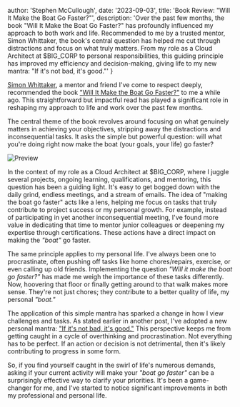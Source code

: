 
  author: 'Stephen McCullough',
  date: '2023-09-03',
  title: 'Book Review: "Will It Make the Boat Go Faster?"',
  description: 'Over the past few months, the book "Will It Make the Boat Go Faster?" has profoundly influenced my approach to both work and life. Recommended to me by a trusted mentor, Simon Whittaker, the book\'s central question has helped me cut through distractions and focus on what truly matters. From my role as a Cloud Architect at $BIG_CORP to personal responsibilities, this guiding principle has improved my efficiency and decision-making, giving life to my new mantra: "If it\'s not bad, it\'s good."'
}


[Simon Whittaker](https://speaking.verticalstructure.com/bio), a mentor and friend I've come to respect deeply, recommended the book ["Will It Make the Boat Go Faster?"](https://willitmaketheboatgofaster.com/) to me a while ago. This straightforward but impactful read has played a significant role in reshaping my approach to life and work over the past few months.

The central theme of the book revolves around focusing on what genuinely matters in achieving your objectives, stripping away the distractions and inconsequential tasks. It asks the simple but powerful question: will what you're doing right now make the boat (your goals, your life) go faster?

<Image src={bookImage} alt="Preview"/>

In the context of my role as a Cloud Architect at $BIG_CORP, where I juggle several projects, ongoing learning, qualifications, and mentoring, this question has been a guiding light. It's easy to get bogged down with the daily grind, endless meetings, and a stream of emails. The idea of "making the boat go faster" acts like a lens, helping me focus on tasks that truly contribute to project success or my personal growth. For example, instead of participating in yet another inconsequential meeting, I've found more value in dedicating that time to mentor junior colleagues or deepening my expertise through certifications. These actions have a direct impact on making the *"boat"* go faster.

The same principle applies to my personal life. I've always been one to procrastinate, often pushing off tasks like home chores/repairs, exercise, or even calling up old friends. Implementing the question *"Will it make the boat go faster?"* has made me weigh the importance of these tasks differently. Now, hoovering that floor or finally getting around to that walk makes more sense. They're not just chores; they contribute to a better quality of life, my personal *"boat."*

The application of this simple mantra has sparked a change in how I view challenges and tasks. As stated earlier in another post, I've adopted a new personal mantra: ["If it's not bad, it's good."](/articles/if_its_not_bad_its_good) This perspective keeps me from getting caught in a cycle of overthinking and procrastination. Not everything has to be perfect. If an action or decision is not detrimental, then it's likely contributing to progress in some form.

So, if you find yourself caught in the swirl of life's numerous demands, asking if your current activity will make your *"boat go faster"* can be a surprisingly effective way to clarify your priorities. It's been a game-changer for me, and I've started to notice significant improvements in both my professional and personal life.
